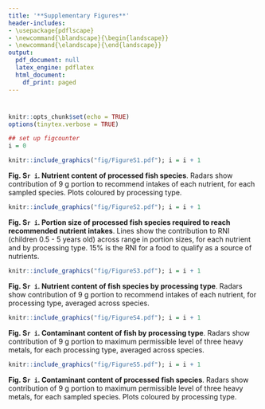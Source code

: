 ```yaml
---
title: '**Supplementary Figures**'
header-includes:
- \usepackage{pdflscape}
- \newcommand{\blandscape}{\begin{landscape}}
- \newcommand{\elandscape}{\end{landscape}}
output:
  pdf_document: null
  latex_engine: pdflatex
  html_document:
    df_print: paged
---
```


# <manuscript title>

\newpage
```r
knitr::opts_chunk$set(echo = TRUE)
options(tinytex.verbose = TRUE)
```

```r
## set up figcounter
i = 0
```

```r
knitr::include_graphics("fig/FigureS1.pdf"); i = i + 1
```

**Fig. S`r i`. Nutrient content of processed fish species**. Radars show contribution of 9 g portion to recommend intakes of each nutrient, for each sampled species. Plots coloured by processing type.

\newpage

```r
knitr::include_graphics("fig/FigureS2.pdf"); i = i + 1
```

**Fig. S`r i`. Portion size of processed fish species required to reach recommended nutrient intakes**. Lines show the contribution to RNI (children 0.5 - 5 years old) across range in portion sizes, for each nutrient and by processing type. 15% is the RNI for a food to qualify as a source of nutrients.


\newpage
```r
knitr::include_graphics("fig/FigureS3.pdf"); i = i + 1
```

**Fig. S`r i`. Nutrient content of fish species by processing type**. Radars show contribution of 9 g portion to recommend intakes of each nutrient, for processing type, averaged across species.

\newpage
```r
knitr::include_graphics("fig/FigureS4.pdf"); i = i + 1
```

**Fig. S`r i`. Contaminant content of fish by processing type**. Radars show contribution of 9 g portion to maximum permissible level of three heavy metals, for each processing type, averaged across species.

\newpage

```r
knitr::include_graphics("fig/FigureS5.pdf"); i = i + 1
```

**Fig. S`r i`. Contaminant content of processed fish species**. Radars show contribution of 9 g portion to maximum permissible level of three heavy metals, for each sampled species. Plots coloured by processing type.
